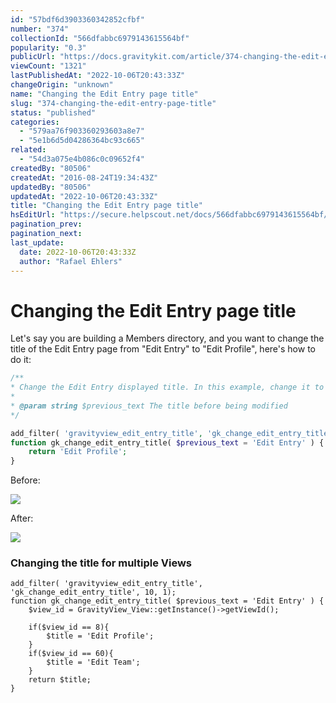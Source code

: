 ```yaml
---
id: "57bdf6d3903360342852cfbf"
number: "374"
collectionId: "566dfabbc6979143615564bf"
popularity: "0.3"
publicUrl: "https://docs.gravitykit.com/article/374-changing-the-edit-entry-page-title"
viewCount: "1321"
lastPublishedAt: "2022-10-06T20:43:33Z"
changeOrigin: "unknown"
name: "Changing the Edit Entry page title"
slug: "374-changing-the-edit-entry-page-title"
status: "published"
categories: 
  - "579aa76f903360293603a8e7"
  - "5e1b6d5d04286364bc93c665"
related: 
  - "54d3a075e4b086c0c09652f4"
createdBy: "80506"
createdAt: "2016-08-24T19:34:43Z"
updatedBy: "80506"
updatedAt: "2022-10-06T20:43:33Z"
title: "Changing the Edit Entry page title"
hsEditUrl: "https://secure.helpscout.net/docs/566dfabbc6979143615564bf/article/57bdf6d3903360342852cfbf"
pagination_prev: 
pagination_next: 
last_update:
  date: 2022-10-06T20:43:33Z
  author: "Rafael Ehlers"
---
```


# Changing the Edit Entry page title

Let's say you are building a Members directory, and you want to change the title of the Edit Entry page from "Edit Entry" to "Edit Profile", here's how to do it:

```php
/**
* Change the Edit Entry displayed title. In this example, change it to "Edit Profile"
* 
* @param string $previous_text The title before being modified
*/

add_filter( 'gravityview_edit_entry_title', 'gk_change_edit_entry_title', 10, 1);
function gk_change_edit_entry_title( $previous_text = 'Edit Entry' ) {
	return 'Edit Profile';
}
```

Before:

![](https://s3.amazonaws.com/helpscout.net/docs/assets/54c58489e4b051242988532c/images/57bdf742c6979156e4f1cb01/file-2B56KGKbNC.jpg)

After:

![](https://s3.amazonaws.com/helpscout.net/docs/assets/54c58489e4b051242988532c/images/57bdf750c6979156e4f1cb06/file-e4ald5Rnox.jpg)

### Changing the title for multiple Views

```
add_filter( 'gravityview_edit_entry_title', 'gk_change_edit_entry_title', 10, 1);
function gk_change_edit_entry_title( $previous_text = 'Edit Entry' ) {
	$view_id = GravityView_View::getInstance()->getViewId();

	if($view_id == 8){
		$title = 'Edit Profile';	
	}
	if($view_id == 60){
		$title = 'Edit Team';	
	}
	return $title;
}
```